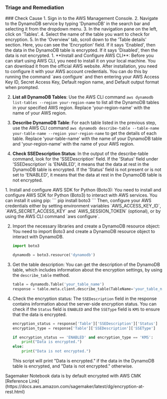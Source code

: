 
### Triage and Remediation
<Tabs>

<Tab title='Cause'>
### Check Cause
<AccordionGroup>
<Accordion title='Using Console' defaultOpen='true'>
1. Sign in to the AWS Management Console.
2. Navigate to the DynamoDB service by typing 'DynamoDB' in the search bar and selecting it from the dropdown menu.
3. In the navigation pane on the left, click on 'Tables'.
4. Select the name of the table you want to check for encryption.
5. In the 'Overview' tab, scroll down to the 'Table details' section. Here, you can see the 'Encryption' field. If it says 'Enabled', then the data in the DynamoDB table is encrypted. If it says 'Disabled', then the data is not encrypted.
</Accordion>

<Accordion title='Using CLI'>
1. **Install and Configure AWS CLI**: Before you can start using AWS CLI, you need to install it on your local machine. You can download it from the official AWS website. After installation, you need to configure it with your AWS account credentials. You can do this by running the command `aws configure` and then entering your AWS Access Key ID, Secret Access Key, Default region name, and Default output format when prompted.

2. **List all DynamoDB Tables**: Use the AWS CLI command `aws dynamodb list-tables --region your-region-name` to list all the DynamoDB tables in your specified AWS region. Replace 'your-region-name' with the name of your AWS region.

3. **Describe DynamoDB Table**: For each table listed in the previous step, use the AWS CLI command `aws dynamodb describe-table --table-name your-table-name --region your-region-name` to get the details of each table. Replace 'your-table-name' with the name of your DynamoDB table and 'your-region-name' with the name of your AWS region.

4. **Check SSEDescription Status**: In the output of the describe-table command, look for the 'SSEDescription' field. If the 'Status' field under 'SSEDescription' is 'ENABLED', it means that the data at rest in the DynamoDB table is encrypted. If the 'Status' field is not present or is not set to 'ENABLED', it means that the data at rest in the DynamoDB table is not encrypted.
</Accordion>

<Accordion title='Using Python'>
1. Install and configure AWS SDK for Python (Boto3):
   You need to install and configure AWS SDK for Python (Boto3) to interact with AWS services. You can install it using pip:
   ```
   pip install boto3
   ```
   Then, configure your AWS credentials either by setting environment variables `AWS_ACCESS_KEY_ID`, `AWS_SECRET_ACCESS_KEY` and `AWS_SESSION_TOKEN` (optional), or by using the AWS CLI command `aws configure`.

2. Import the necessary libraries and create a DynamoDB resource object:
   You need to import Boto3 and create a DynamoDB resource object to interact with DynamoDB.
   ```python
   import boto3

   dynamodb = boto3.resource('dynamodb')
   ```

3. Get the table description:
   You can get the description of the DynamoDB table, which includes information about the encryption settings, by using the `describe_table` method.
   ```python
   table = dynamodb.Table('your_table_name')
   response = table.meta.client.describe_table(TableName='your_table_name')
   ```

4. Check the encryption status:
   The `SSEDescription` field in the response contains information about the server-side encryption status. You can check if the `Status` field is `ENABLED` and the `SSEType` field is `KMS` to ensure that the data is encrypted.
   ```python
   encryption_status = response['Table']['SSEDescription']['Status']
   encryption_type = response['Table']['SSEDescription']['SSEType']

   if encryption_status == 'ENABLED' and encryption_type == 'KMS':
       print("Data is encrypted.")
   else:
       print("Data is not encrypted.")
   ```
   This script will print "Data is encrypted." if the data in the DynamoDB table is encrypted, and "Data is not encrypted." otherwise.
</Accordion>

</AccordionGroup>
</Tab>
<Tab title='Remediation'>
Sagemaker Notebook data is by default encrypted with AWS CMK
[Reference Link](https://docs.aws.amazon.com/sagemaker/latest/dg/encryption-at-rest.html)
</Tab>
</Tabs>
